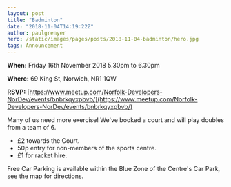 ```yaml
---
layout: post
title: "Badminton"
date: "2018-11-04T14:19:22Z"
author: paulgrenyer
hero: /static/images/pages/posts/2018-11-04-badminton/hero.jpg
tags: Announcement
---
```


**When:** Friday 16th November 2018 5.30pm to 6.30pm

**Where:** 69 King St, Norwich, NR1 1QW

**RSVP:** [https://www.meetup.com/Norfolk-Developers-NorDev/events/bnbrkqyxpbvb/](https://www.meetup.com/Norfolk-Developers-NorDev/events/bnbrkqyxpbvb/)

Many of us need more exercise! We've booked a court and will play doubles from a team of 6.

- £2 towards the Court.
- 50p entry for non-members of the sports centre.
- £1 for racket hire.

Free Car Parking is available within the Blue Zone of the Centre's Car Park, see the map for directions.
